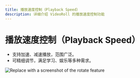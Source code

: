 ```yaml
---
title: 播放速度控制（Playback Speed）
description: 详细介绍 VideoRoll 的播放速度控制功能
---
```


# 播放速度控制（Playback Speed）

- 支持加速、减速播放，范围广泛。
- 可精细调节，满足学习、娱乐等多种需求。

![Replace with a screenshot of the rotate feature](../../assets/image/video.png)